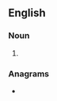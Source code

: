 ==English==

===Noun===
{{head|en|noun plural form}}

# {{plural of|pleader|lang=en}}

===Anagrams===
* {{anagrams|en|a=adeelprs|pedalers|relapsed|repleads}}